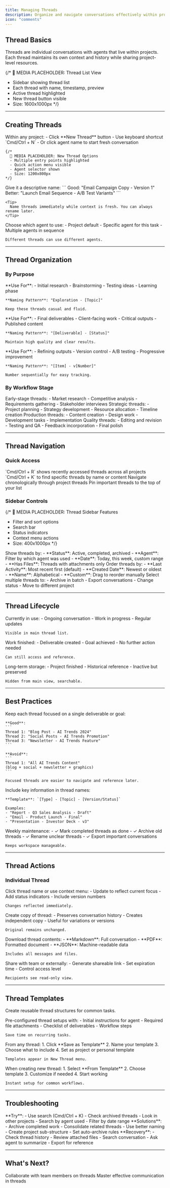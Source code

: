```yaml
---
title: Managing Threads
description: Organize and navigate conversations effectively within projects
icon: "comments"
---
```


## Thread Basics

Threads are individual conversations with agents that live within projects. Each thread maintains its own context and history while sharing project-level resources.

{/* 
  📸 MEDIA PLACEHOLDER: Thread List View
  - Sidebar showing thread list
  - Each thread with name, timestamp, preview
  - Active thread highlighted
  - New thread button visible
  - Size: 1600x1000px
*/}

---

## Creating Threads

<Steps>
  <Step title="Start New Thread">
    Within any project:
    - Click **New Thread** button
    - Use keyboard shortcut `Cmd/Ctrl + N`
    - Or click agent name to start fresh conversation

    {/* 
      📸 MEDIA PLACEHOLDER: New Thread Options
      - Multiple entry points highlighted
      - Quick action menu visible
      - Agent selector shown
      - Size: 1200x800px
    */}
  </Step>

  <Step title="Name Your Thread">
    Give it a descriptive name:
    ```
    Good: "Email Campaign Copy - Version 1"
    Better: "Launch Email Sequence - A/B Test Variants"
    ```

    <Tip>
      Name threads immediately while context is fresh. You can always rename later.
    </Tip>
  </Step>

  <Step title="Select Agent (Optional)">
    Choose which agent to use:
    - Project default
    - Specific agent for this task
    - Multiple agents in sequence

    Different threads can use different agents.
  </Step>
</Steps>

---

## Thread Organization

### By Purpose

<Tabs>
  <Tab title="Exploratory" icon="compass">
    **Use For**:
    - Initial research
    - Brainstorming
    - Testing ideas
    - Learning phase

    **Naming Pattern**: "Exploration - [Topic]"

    Keep these threads casual and fluid.
  </Tab>

  <Tab title="Production" icon="industry">
    **Use For**:
    - Final deliverables
    - Client-facing work
    - Critical outputs
    - Published content

    **Naming Pattern**: "[Deliverable] - [Status]"

    Maintain high quality and clear results.
  </Tab>

  <Tab title="Iterative" icon="rotate">
    **Use For**:
    - Refining outputs
    - Version control
    - A/B testing
    - Progressive improvement

    **Naming Pattern**: "[Item] - v[Number]"

    Number sequentially for easy tracking.
  </Tab>
</Tabs>

### By Workflow Stage

<Steps>
  <Step title="Research & Discovery">
    Early-stage threads:
    - Market research
    - Competitive analysis
    - Requirements gathering
    - Stakeholder interviews
  </Step>

  <Step title="Planning & Strategy">
    Strategic threads:
    - Project planning
    - Strategy development
    - Resource allocation
    - Timeline creation
  </Step>

  <Step title="Execution & Creation">
    Production threads:
    - Content creation
    - Design work
    - Development tasks
    - Implementation
  </Step>

  <Step title="Review & Refinement">
    Quality threads:
    - Editing and revision
    - Testing and QA
    - Feedback incorporation
    - Final polish
  </Step>
</Steps>

---

## Thread Navigation

### Quick Access

<CardGroup cols={2}>
  <Card title="Recent Threads" icon="clock">
    `Cmd/Ctrl + R` shows recently accessed threads across all projects
  </Card>
  <Card title="Search Threads" icon="magnifying-glass">
    `Cmd/Ctrl + K` to find specific threads by name or content
  </Card>
  <Card title="Thread History" icon="list">
    Navigate chronologically through project threads
  </Card>
  <Card title="Starred Threads" icon="star">
    Pin important threads to the top of your list
  </Card>
</CardGroup>

### Sidebar Controls

{/* 
  📸 MEDIA PLACEHOLDER: Thread Sidebar Features
  - Filter and sort options
  - Search bar
  - Status indicators
  - Context menu actions
  - Size: 400x1000px
*/}

<AccordionGroup>
  <Accordion title="Filter Options" icon="filter">
    Show threads by:
    - **Status**: Active, completed, archived
    - **Agent**: Filter by which agent was used
    - **Date**: Today, this week, custom range
    - **Has Files**: Threads with attachments only
  </Accordion>

  <Accordion title="Sort Options" icon="arrow-down-a-z">
    Order threads by:
    - **Last Activity**: Most recent first (default)
    - **Created Date**: Newest or oldest
    - **Name**: Alphabetical
    - **Custom**: Drag to reorder manually
  </Accordion>

  <Accordion title="Bulk Actions" icon="check-double">
    Select multiple threads to:
    - Archive in batch
    - Export conversations
    - Change status
    - Move to different project
  </Accordion>
</AccordionGroup>

---

## Thread Lifecycle

<Steps>
  <Step title="Active">
    Currently in use:
    - Ongoing conversation
    - Work in progress
    - Regular updates

    Visible in main thread list.
  </Step>

  <Step title="Completed">
    Work finished:
    - Deliverable created
    - Goal achieved
    - No further action needed

    Can still access and reference.
  </Step>

  <Step title="Archived">
    Long-term storage:
    - Project finished
    - Historical reference
    - Inactive but preserved

    Hidden from main view, searchable.
  </Step>
</Steps>

---

## Best Practices

<AccordionGroup>
  <Accordion title="One Focus Per Thread" icon="bullseye">
    Keep each thread focused on a single deliverable or goal:
    
    **Good**:
    ```
    Thread 1: "Blog Post - AI Trends 2024"
    Thread 2: "Social Posts - AI Trends Promotion"
    Thread 3: "Newsletter - AI Trends Feature"
    ```

    **Avoid**:
    ```
    Thread 1: "All AI Trends Content"
    (blog + social + newsletter + graphics)
    ```

    Focused threads are easier to navigate and reference later.
  </Accordion>

  <Accordion title="Descriptive Names" icon="tag">
    Include key information in thread names:

    **Template**: `[Type] - [Topic] - [Version/Status]`

    Examples:
    - "Report - Q3 Sales Analysis - Draft"
    - "Email - Product Launch - Final"
    - "Presentation - Investor Deck - v3"
  </Accordion>

  <Accordion title="Regular Cleanup" icon="broom">
    Weekly maintenance:
    - ✓ Mark completed threads as done
    - ✓ Archive old threads
    - ✓ Rename unclear threads
    - ✓ Export important conversations

    Keeps workspace manageable.
  </Accordion>
</AccordionGroup>

---

## Thread Actions

### Individual Thread

<Tabs>
  <Tab title="Rename">
    Click thread name or use context menu:
    - Update to reflect current focus
    - Add status indicators
    - Include version numbers

    Changes reflected immediately.
  </Tab>

  <Tab title="Duplicate">
    Create copy of thread:
    - Preserves conversation history
    - Creates independent copy
    - Useful for variations or versions

    Original remains unchanged.
  </Tab>

  <Tab title="Export">
    Download thread contents:
    - **Markdown**: Full conversation
    - **PDF**: Formatted document
    - **JSON**: Machine-readable data

    Includes all messages and files.
  </Tab>

  <Tab title="Share">
    Share with team or externally:
    - Generate shareable link
    - Set expiration time
    - Control access level

    Recipients see read-only view.
  </Tab>
</Tabs>

---

## Thread Templates

Create reusable thread structures for common tasks.

<AccordionGroup>
  <Accordion title="What Are Templates?" icon="file-lines">
    Pre-configured thread setups with:
    - Initial instructions for agent
    - Required file attachments
    - Checklist of deliverables
    - Workflow steps

    Save time on recurring tasks.
  </Accordion>

  <Accordion title="Creating Templates" icon="plus">
    From any thread:
    1. Click **Save as Template**
    2. Name your template
    3. Choose what to include
    4. Set as project or personal template

    Templates appear in New Thread menu.
  </Accordion>

  <Accordion title="Using Templates" icon="wand-magic-sparkles">
    When creating new thread:
    1. Select **From Template**
    2. Choose template
    3. Customize if needed
    4. Start working

    Instant setup for common workflows.
  </Accordion>
</AccordionGroup>

---

## Troubleshooting

<AccordionGroup>
  <Accordion title="Can't Find a Thread" icon="question">
    **Try**:
    - Use search (Cmd/Ctrl + K)
    - Check archived threads
    - Look in other projects
    - Search by agent used
    - Filter by date range
  </Accordion>

  <Accordion title="Too Many Threads" icon="layer-group">
    **Solutions**:
    - Archive completed work
    - Consolidate related threads
    - Use better naming
    - Create project sub-structure
    - Set auto-archive rules
  </Accordion>

  <Accordion title="Lost Context" icon="exclamation">
    **Recovery**:
    - Check thread history
    - Review attached files
    - Search conversation
    - Ask agent to summarize
    - Export for reference
  </Accordion>
</AccordionGroup>

---

## What's Next?

<CardGroup cols={2}>
  <Card
    title="Share Projects"
    icon="share"
    href="/guides/projects/sharing"
  >
    Collaborate with team members on threads
  </Card>
  <Card
    title="Chat Interface"
    icon="messages"
    href="/guides/agents/chat-interface"
  >
    Master effective communication in threads
  </Card>
</CardGroup>
